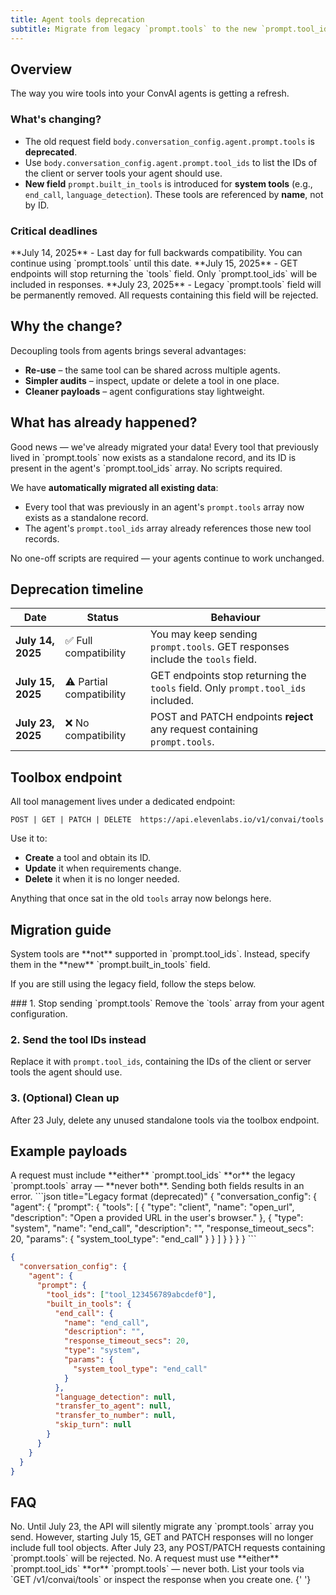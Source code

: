 ```yaml
---
title: Agent tools deprecation
subtitle: Migrate from legacy `prompt.tools` to the new `prompt.tool_ids` field.
---
```


## Overview

<Info>The way you wire tools into your ConvAI agents is getting a refresh.</Info>

### What's changing?

- The old request field `body.conversation_config.agent.prompt.tools` is **deprecated**.
- Use `body.conversation_config.agent.prompt.tool_ids` to list the IDs of the client or server tools your agent should use.
- **New field** `prompt.built_in_tools` is introduced for **system tools** (e.g., `end_call`, `language_detection`). These tools are referenced by **name**, not by ID.

### Critical deadlines

<Check>
  **July 14, 2025** - Last day for full backwards compatibility. You can continue using
  `prompt.tools` until this date.
</Check>

<Note>
  **July 15, 2025** - GET endpoints will stop returning the `tools` field. Only `prompt.tool_ids`
  will be included in responses.
</Note>

<Warning>
  **July 23, 2025** - Legacy `prompt.tools` field will be permanently removed. All requests
  containing this field will be rejected.
</Warning>

## Why the change?

Decoupling tools from agents brings several advantages:

- **Re-use** – the same tool can be shared across multiple agents.
- **Simpler audits** – inspect, update or delete a tool in one place.
- **Cleaner payloads** – agent configurations stay lightweight.

## What has already happened?

<Check>
  Good news — we've already migrated your data! Every tool that previously lived in `prompt.tools`
  now exists as a standalone record, and its ID is present in the agent's `prompt.tool_ids` array.
  No scripts required.
</Check>

We have **automatically migrated all existing data**:

- Every tool that was previously in an agent's `prompt.tools` array now exists as a standalone record.
- The agent's `prompt.tool_ids` array already references those new tool records.

No one-off scripts are required — your agents continue to work unchanged.

## Deprecation timeline

| Date              | Status                   | Behaviour                                                                        |
| ----------------- | ------------------------ | -------------------------------------------------------------------------------- |
| **July 14, 2025**  | ✅ Full compatibility    | You may keep sending `prompt.tools`. GET responses include the `tools` field.    |
| **July 15, 2025**  | ⚠️ Partial compatibility | GET endpoints stop returning the `tools` field. Only `prompt.tool_ids` included. |
| **July 23, 2025** | ❌ No compatibility      | POST and PATCH endpoints **reject** any request containing `prompt.tools`.       |

## Toolbox endpoint

All tool management lives under a dedicated endpoint:

```http title="Tool management"
POST | GET | PATCH | DELETE  https://api.elevenlabs.io/v1/convai/tools
```

Use it to:

- **Create** a tool and obtain its ID.
- **Update** it when requirements change.
- **Delete** it when it is no longer needed.

Anything that once sat in the old `tools` array now belongs here.

## Migration guide

<Error>
  System tools are **not** supported in `prompt.tool_ids`. Instead, specify them in the **new**
  `prompt.built_in_tools` field.
</Error>

If you are still using the legacy field, follow the steps below.

<Steps>
  ### 1. Stop sending `prompt.tools`
  Remove the `tools` array from your agent configuration.

### 2. Send the tool IDs instead

Replace it with `prompt.tool_ids`, containing the IDs of the client or server tools the agent
should use.

### 3. (Optional) Clean up

After 23 July, delete any unused standalone tools via the toolbox endpoint.

</Steps>

## Example payloads

<Note>
  A request must include **either** `prompt.tool_ids` **or** the legacy `prompt.tools` array —
  **never both**. Sending both fields results in an error.
</Note>

<CodeBlocks>
```json title="Legacy format (deprecated)"
{
  "conversation_config": {
    "agent": {
      "prompt": {
        "tools": [
          {
            "type": "client", 
            "name": "open_url",
            "description": "Open a provided URL in the user's browser."
          },
          {
            "type": "system",
            "name": "end_call", 
            "description": "",
            "response_timeout_secs": 20,
            "params": {
              "system_tool_type": "end_call"
            }
          }
        ]
      }
    }
  }
}
```

```json title="New format (recommended) – client tool via ID + system tool"
{
  "conversation_config": {
    "agent": {
      "prompt": {
        "tool_ids": ["tool_123456789abcdef0"],
        "built_in_tools": {
          "end_call": {
            "name": "end_call",
            "description": "",
            "response_timeout_secs": 20,
            "type": "system",
            "params": {
              "system_tool_type": "end_call"
            }
          },
          "language_detection": null,
          "transfer_to_agent": null,
          "transfer_to_number": null,
          "skip_turn": null
        }
      }
    }
  }
}
```

</CodeBlocks>

## FAQ

<AccordionGroup>
  <Accordion title="Will my existing integrations break?">
    No. Until July 23, the API will silently migrate any `prompt.tools` array you send. However,
    starting July 15, GET and PATCH responses will no longer include full tool objects. After July
    23, any POST/PATCH requests containing `prompt.tools` will be rejected.
  </Accordion>
  <Accordion title="Can I mix both fields in one request?">
    No. A request must use **either** `prompt.tool_ids` **or** `prompt.tools` — never both.
  </Accordion>
  <Accordion title="How do I find a tool's ID?">
    List your tools via `GET /v1/convai/tools` or inspect the response when you create one.
  </Accordion>
</AccordionGroup>{' '}
